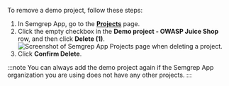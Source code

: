 To remove a demo project, follow these steps:

1. In Semgrep App, go to the **[Projects](https://semgrep.dev/orgs/-/projects)** page.
1. Click the empty checkbox in the **Demo project - OWASP Juice Shop** row, and then click **Delete (1)**.
    ![Screenshot of Semgrep App Projects page when deleting a project.](/img/semgrep-app-delete-demo-project.png "Screenshot of Semgrep App Projects page when deleting a project.")
1. Click **Confirm Delete**.

:::note
You can always add the demo project again if the Semgrep App organization you are using does not have any other projects. 
:::
